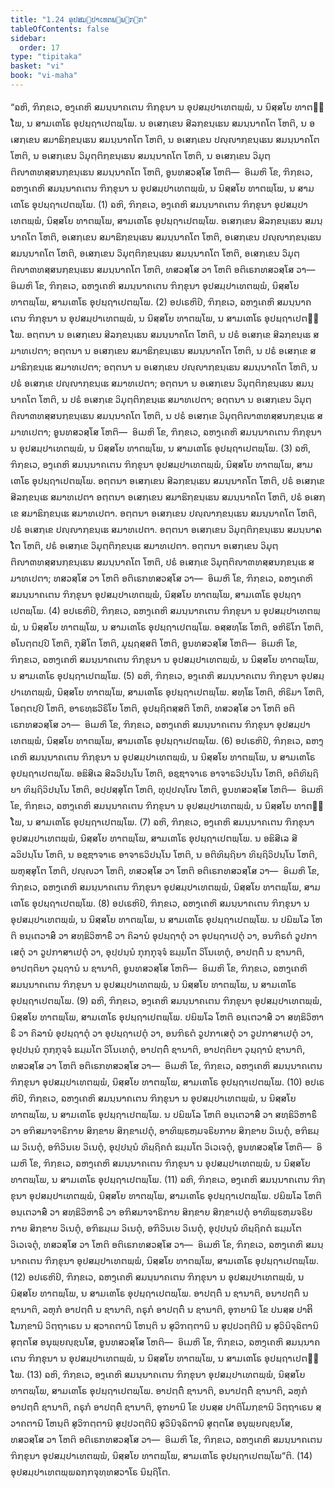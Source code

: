 ```yaml
---
title: "1.24 ອຸປສມ຺ປາເທຕພ຺ພຉກ຺ກ"
tableOfContents: false
sidebar:
  order: 17
type: "tipitaka"
basket: "vi"
book: "vi-maha"
---
```



<DynamicBreadcrumb />

<Division number="85" book="vi-maha">

<Paragraph number="386" book="vi-maha">
“ຉຫິ, ຠິກ຺ຂເວ, ອງ຺ເຄຫິ ສມນ຺ນາຄເຕນ ຠິກ຺ຂຸນາ ນ ອຸປສມ຺ປາເທຕພ຺ພໍ, ນ ນິສ຺ສໂຍ ທາຕພ຺ໂພ, ນ ສາມເຓໂຣ ອຸປຏ຺ຐາເປຕພ຺ໂພ. ນ ອເສກ຺ເຂນ ສີລກ຺ຂນ຺ເຘນ ສມນ຺ນາຄໂຕ ໂຫຕິ, ນ ອເສກ຺ເຂນ ສມາຘິກ຺ຂນ຺ເຘນ ສມນ຺ນາຄໂຕ ໂຫຕິ, ນ ອເສກ຺ເຂນ ປຎ຺ຎາກ຺ຂນ຺ເຘນ ສມນ຺ນາຄໂຕ ໂຫຕິ, ນ ອເສກ຺ເຂນ ວິມຸຕ຺ຕິກ຺ຂນ຺ເຘນ ສມນ຺ນາຄໂຕ ໂຫຕິ, ນ ອເສກ຺ເຂນ ວິມຸຕ຺ຕິຎາຓທສ຺ສນກ຺ຂນ຺ເຘນ ສມນ຺ນາຄໂຕ ໂຫຕິ, ອູນທສວສ຺ໂສ ໂຫຕິ—  ອິເມຫິ ໂຂ, ຠິກ຺ຂເວ, ຉຫງ຺ເຄຫິ ສມນ຺ນາຄເຕນ ຠິກ຺ຂຸນາ ນ ອຸປສມ຺ປາເທຕພ຺ພໍ, ນ ນິສ຺ສໂຍ ທາຕພ຺ໂພ, ນ ສາມເຓໂຣ ອຸປຏ຺ຐາເປຕພ຺ໂພ. (1)
</Paragraph>

<Paragraph number="387" book="vi-maha">
ຉຫິ, ຠິກ຺ຂເວ, ອງ຺ເຄຫິ ສມນ຺ນາຄເຕນ ຠິກ຺ຂຸນາ ອຸປສມ຺ປາເທຕພ຺ພໍ, ນິສ຺ສໂຍ ທາຕພ຺ໂພ, ສາມເຓໂຣ ອຸປຏ຺ຐາເປຕພ຺ໂພ. ອເສກ຺ເຂນ ສີລກ຺ຂນ຺ເຘນ ສມນ຺ນາຄໂຕ ໂຫຕິ, ອເສກ຺ເຂນ ສມາຘິກ຺ຂນ຺ເຘນ ສມນ຺ນາຄໂຕ ໂຫຕິ, ອເສກ຺ເຂນ ປຎ຺ຎາກ຺ຂນ຺ເຘນ ສມນ຺ນາຄໂຕ ໂຫຕິ, ອເສກ຺ເຂນ ວິມຸຕ຺ຕິກ຺ຂນ຺ເຘນ ສມນ຺ນາຄໂຕ ໂຫຕິ, ອເສກ຺ເຂນ ວິມຸຕ຺ຕິຎາຓທສ຺ສນກ຺ຂນ຺ເຘນ ສມນ຺ນາຄໂຕ ໂຫຕິ, ທສວສ຺ໂສ ວາ ໂຫຕິ ອຕິເຣກທສວສ຺ໂສ ວາ—  ອິເມຫິ ໂຂ, ຠິກ຺ຂເວ, ຉຫງ຺ເຄຫິ ສມນ຺ນາຄເຕນ ຠິກ຺ຂຸນາ ອຸປສມ຺ປາເທຕພ຺ພໍ, ນິສ຺ສໂຍ ທາຕພ຺ໂພ, ສາມເຓໂຣ ອຸປຏ຺ຐາເປຕພ຺ໂພ. (2)
</Paragraph>

<Paragraph number="388" book="vi-maha">
ອປເຣຫິປິ, ຠິກ຺ຂເວ, ຉຫງ຺ເຄຫິ ສມນ຺ນາຄເຕນ ຠິກ຺ຂຸນາ ນ ອຸປສມ຺ປາເທຕພ຺ພໍ, ນ ນິສ຺ສໂຍ ທາຕພ຺ໂພ, ນ ສາມເຓໂຣ ອຸປຏ຺ຐາເປຕພ຺ໂພ. ອຕ຺ຕນາ ນ ອເສກ຺ເຂນ ສີລກ຺ຂນ຺ເຘນ ສມນ຺ນາຄໂຕ ໂຫຕິ, ນ ປຣໍ ອເສກ຺ເຂ ສີລກ຺ຂນ຺ເຘ ສມາທເປຕາ; ອຕ຺ຕນາ ນ ອເສກ຺ເຂນ ສມາຘິກ຺ຂນ຺ເຘນ ສມນ຺ນາຄໂຕ ໂຫຕິ, ນ ປຣໍ ອເສກ຺ເຂ ສມາຘິກ຺ຂນ຺ເຘ ສມາທເປຕາ; ອຕ຺ຕນາ ນ ອເສກ຺ເຂນ ປຎ຺ຎາກ຺ຂນ຺ເຘນ ສມນ຺ນາຄໂຕ ໂຫຕິ, ນ ປຣໍ ອເສກ຺ເຂ ປຎ຺ຎາກ຺ຂນ຺ເຘ ສມາທເປຕາ; ອຕ຺ຕນາ ນ ອເສກ຺ເຂນ ວິມຸຕ຺ຕິກ຺ຂນ຺ເຘນ ສມນ຺ນາຄໂຕ ໂຫຕິ, ນ ປຣໍ ອເສກ຺ເຂ ວິມຸຕ຺ຕິກ຺ຂນ຺ເຘ ສມາທເປຕາ; ອຕ຺ຕນາ ນ ອເສກ຺ເຂນ ວິມຸຕ຺ຕິຎາຓທສ຺ສນກ຺ຂນ຺ເຘນ ສມນ຺ນາຄໂຕ ໂຫຕິ, ນ ປຣໍ ອເສກ຺ເຂ ວິມຸຕ຺ຕິຎາຓທສ຺ສນກ຺ຂນ຺ເຘ ສມາທເປຕາ; ອູນທສວສ຺ໂສ ໂຫຕິ—  ອິເມຫິ ໂຂ, ຠິກ຺ຂເວ, ຉຫງ຺ເຄຫິ ສມນ຺ນາຄເຕນ ຠິກ຺ຂຸນາ ນ ອຸປສມ຺ປາເທຕພ຺ພໍ, ນ ນິສ຺ສໂຍ ທາຕພ຺ໂພ, ນ ສາມເຓໂຣ ອຸປຏ຺ຐາເປຕພ຺ໂພ. (3)
</Paragraph>

<Paragraph number="389" book="vi-maha">
ຉຫິ, ຠິກ຺ຂເວ, ອງ຺ເຄຫິ ສມນ຺ນາຄເຕນ ຠິກ຺ຂຸນາ ອຸປສມ຺ປາເທຕພ຺ພໍ, ນິສ຺ສໂຍ ທາຕພ຺ໂພ, ສາມເຓໂຣ ອຸປຏ຺ຐາເປຕພ຺ໂພ. ອຕ຺ຕນາ ອເສກ຺ເຂນ ສີລກ຺ຂນ຺ເຘນ ສມນ຺ນາຄໂຕ ໂຫຕິ, ປຣໍ ອເສກ຺ເຂ ສີລກ຺ຂນ຺ເຘ ສມາທເປຕາ ອຕ຺ຕນາ ອເສກ຺ເຂນ ສມາຘິກ຺ຂນ຺ເຘນ ສມນ຺ນາຄໂຕ ໂຫຕິ, ປຣໍ ອເສກ຺ເຂ ສມາຘິກ຺ຂນ຺ເຘ ສມາທເປຕາ. ອຕ຺ຕນາ ອເສກ຺ເຂນ ປຎ຺ຎາກ຺ຂນ຺ເຘນ ສມນ຺ນາຄໂຕ ໂຫຕິ, ປຣໍ ອເສກ຺ເຂ ປຎ຺ຎາກ຺ຂນ຺ເຘ ສມາທເປຕາ. ອຕ຺ຕນາ ອເສກ຺ເຂນ ວິມຸຕ຺ຕິກ຺ຂນ຺ເຘນ ສມນ຺ນາຄໂຕ ໂຫຕິ, ປຣໍ ອເສກ຺ເຂ ວິມຸຕ຺ຕິກ຺ຂນ຺ເຘ ສມາທເປຕາ. ອຕ຺ຕນາ ອເສກ຺ເຂນ ວິມຸຕ຺ຕິຎາຓທສ຺ສນກ຺ຂນ຺ເຘນ ສມນ຺ນາຄໂຕ ໂຫຕິ, ປຣໍ ອເສກ຺ເຂ ວິມຸຕ຺ຕິຎາຓທສ຺ສນກ຺ຂນ຺ເຘ ສມາທເປຕາ; ທສວສ຺ໂສ ວາ ໂຫຕິ ອຕິເຣກທສວສ຺ໂສ ວາ—  ອິເມຫິ ໂຂ, ຠິກ຺ຂເວ, ຉຫງ຺ເຄຫິ ສມນ຺ນາຄເຕນ ຠິກ຺ຂຸນາ ອຸປສມ຺ປາເທຕພ຺ພໍ, ນິສ຺ສໂຍ ທາຕພ຺ໂພ, ສາມເຓໂຣ ອຸປຏ຺ຐາເປຕພ຺ໂພ. (4)
</Paragraph>

<Paragraph number="390" book="vi-maha">
ອປເຣຫິປິ, ຠິກ຺ຂເວ, ຉຫງ຺ເຄຫິ ສມນ຺ນາຄເຕນ ຠິກ຺ຂຸນາ ນ ອຸປສມ຺ປາເທຕພ຺ພໍ, ນ ນິສ຺ສໂຍ ທາຕພ຺ໂພ, ນ ສາມເຓໂຣ ອຸປຏ຺ຐາເປຕພ຺ໂພ. ອສ຺ສທ຺ໂຘ ໂຫຕິ, ອຫິຣິໂກ ໂຫຕິ, ອໂນຕ຺ຕປ຺ປີ ໂຫຕິ, ກຸສີໂຕ ໂຫຕິ, ມຸຏ຺ຐສ຺ສຕິ ໂຫຕິ, ອູນທສວສ຺ໂສ ໂຫຕິ—  ອິເມຫິ ໂຂ, ຠິກ຺ຂເວ, ຉຫງ຺ເຄຫິ ສມນ຺ນາຄເຕນ ຠິກ຺ຂຸນາ ນ ອຸປສມ຺ປາເທຕພ຺ພໍ, ນ ນິສ຺ສໂຍ ທາຕພ຺ໂພ, ນ ສາມເຓໂຣ ອຸປຏ຺ຐາເປຕພ຺ໂພ. (5)
</Paragraph>

<Paragraph number="391" book="vi-maha">
ຉຫິ, ຠິກ຺ຂເວ, ອງ຺ເຄຫິ ສມນ຺ນາຄເຕນ ຠິກ຺ຂຸນາ ອຸປສມ຺ປາເທຕພ຺ພໍ, ນິສ຺ສໂຍ ທາຕພ຺ໂພ, ສາມເຓໂຣ ອຸປຏ຺ຐາເປຕພ຺ໂພ. ສທ຺ໂຘ ໂຫຕິ, ຫິຣິມາ ໂຫຕິ, ໂອຕ຺ຕປ຺ປີ ໂຫຕິ, ອາຣທ຺ຘວີຣິໂຍ ໂຫຕິ, ອຸປຏ຺ຐິຕສ຺ສຕິ ໂຫຕິ, ທສວສ຺ໂສ ວາ ໂຫຕິ ອຕິເຣກທສວສ຺ໂສ ວາ—  ອິເມຫິ ໂຂ, ຠິກ຺ຂເວ, ຉຫງ຺ເຄຫິ ສມນ຺ນາຄເຕນ ຠິກ຺ຂຸນາ ອຸປສມ຺ປາເທຕພ຺ພໍ, ນິສ຺ສໂຍ ທາຕພ຺ໂພ, ສາມເຓໂຣ ອຸປຏ຺ຐາເປຕພ຺ໂພ. (6)
</Paragraph>

<Paragraph number="392" book="vi-maha">
ອປເຣຫິປິ, ຠິກ຺ຂເວ, ຉຫງ຺ເຄຫິ ສມນ຺ນາຄເຕນ ຠິກ຺ຂຸນາ ນ ອຸປສມ຺ປາເທຕພ຺ພໍ, ນ ນິສ຺ສໂຍ ທາຕພ຺ໂພ, ນ ສາມເຓໂຣ ອຸປຏ຺ຐາເປຕພ຺ໂພ. ອຘິສີເລ ສີລວິປນ຺ໂນ ໂຫຕິ, ອຊ຺ຌາຈາເຣ ອາຈາຣວິປນ຺ໂນ ໂຫຕິ, ອຕິທິຏ຺ຐິຍາ ທິຏ຺ຐິວິປນ຺ໂນ ໂຫຕິ, ອປ຺ປສ຺ສຸໂຕ ໂຫຕິ, ທຸປ຺ປຎ຺ໂຎ ໂຫຕິ, ອູນທສວສ຺ໂສ ໂຫຕິ—  ອິເມຫິ ໂຂ, ຠິກ຺ຂເວ, ຉຫງ຺ເຄຫິ ສມນ຺ນາຄເຕນ ຠິກ຺ຂຸນາ ນ ອຸປສມ຺ປາເທຕພ຺ພໍ, ນ ນິສ຺ສໂຍ ທາຕພ຺ໂພ, ນ ສາມເຓໂຣ ອຸປຏ຺ຐາເປຕພ຺ໂພ. (7)
</Paragraph>

<Paragraph number="393" book="vi-maha">
ຉຫິ, ຠິກ຺ຂເວ, ອງ຺ເຄຫິ ສມນ຺ນາຄເຕນ ຠິກ຺ຂຸນາ ອຸປສມ຺ປາເທຕພ຺ພໍ, ນິສ຺ສໂຍ ທາຕພ຺ໂພ, ສາມເຓໂຣ ອຸປຏ຺ຐາເປຕພ຺ໂພ. ນ ອຘິສີເລ ສີລວິປນ຺ໂນ ໂຫຕິ, ນ ອຊ຺ຌາຈາເຣ ອາຈາຣວິປນ຺ໂນ ໂຫຕິ, ນ ອຕິທິຏ຺ຐິຍາ ທິຏ຺ຐິວິປນ຺ໂນ ໂຫຕິ, ພຫຸສ຺ສຸໂຕ ໂຫຕິ, ປຎ຺ຎວາ ໂຫຕິ, ທສວສ຺ໂສ ວາ ໂຫຕິ ອຕິເຣກທສວສ຺ໂສ ວາ—  ອິເມຫິ ໂຂ, ຠິກ຺ຂເວ, ຉຫງ຺ເຄຫິ ສມນ຺ນາຄເຕນ ຠິກ຺ຂຸນາ ອຸປສມ຺ປາເທຕພ຺ພໍ, ນິສ຺ສໂຍ ທາຕພ຺ໂພ, ສາມເຓໂຣ ອຸປຏ຺ຐາເປຕພ຺ໂພ. (8)
</Paragraph>

<Paragraph number="394" book="vi-maha">
ອປເຣຫິປິ, ຠິກ຺ຂເວ, ຉຫງ຺ເຄຫິ ສມນ຺ນາຄເຕນ ຠິກ຺ຂຸນາ ນ ອຸປສມ຺ປາເທຕພ຺ພໍ, ນ ນິສ຺ສໂຍ ທາຕພ຺ໂພ, ນ ສາມເຓໂຣ ອຸປຏ຺ຐາເປຕພ຺ໂພ. ນ ປຏິພໂລ ໂຫຕິ ອນ຺ເຕວາສິໍ ວາ ສທ຺ຘິວິຫາຣິໍ ວາ ຄິລານໍ ອຸປຏ຺ຐາຕຸໍ ວາ ອຸປຏ຺ຐາເປຕຸໍ ວາ, ອນຠິຣຕໍ ວູປກາເສຕຸໍ ວາ ວູປກາສາເປຕຸໍ ວາ, ອຸປ຺ປນ຺ນໍ ກຸກ຺ກຸຈ຺ຈໍ ຘມ຺ມໂຕ ວິໂນເທຕຸໍ, ອາປຕ຺ຕິໍ ນ ຊານາຕິ, ອາປຕ຺ຕິຍາ ວຸຏ຺ຐານໍ ນ ຊານາຕິ, ອູນທສວສ຺ໂສ ໂຫຕິ—  ອິເມຫິ ໂຂ, ຠິກ຺ຂເວ, ຉຫງ຺ເຄຫິ ສມນ຺ນາຄເຕນ ຠິກ຺ຂຸນາ ນ ອຸປສມ຺ປາເທຕພ຺ພໍ, ນ ນິສ຺ສໂຍ ທາຕພ຺ໂພ, ນ ສາມເຓໂຣ ອຸປຏ຺ຐາເປຕພ຺ໂພ. (9)
</Paragraph>

<Paragraph number="395" book="vi-maha">
ຉຫິ, ຠິກ຺ຂເວ, ອງ຺ເຄຫິ ສມນ຺ນາຄເຕນ ຠິກ຺ຂຸນາ ອຸປສມ຺ປາເທຕພ຺ພໍ, ນິສ຺ສໂຍ ທາຕພ຺ໂພ, ສາມເຓໂຣ ອຸປຏ຺ຐາເປຕພ຺ໂພ. ປຏິພໂລ ໂຫຕິ ອນ຺ເຕວາສິໍ ວາ ສທ຺ຘິວິຫາຣິໍ ວາ ຄິລານໍ ອຸປຏ຺ຐາຕຸໍ ວາ ອຸປຏ຺ຐາເປຕຸໍ ວາ, ອນຠິຣຕໍ ວູປກາເສຕຸໍ ວາ ວູປກາສາເປຕຸໍ ວາ, ອຸປ຺ປນ຺ນໍ ກຸກ຺ກຸຈ຺ຈໍ ຘມ຺ມໂຕ ວິໂນເທຕຸໍ, ອາປຕ຺ຕິໍ ຊານາຕິ, ອາປຕ຺ຕິຍາ ວຸຏ຺ຐານໍ ຊານາຕິ, ທສວສ຺ໂສ ວາ ໂຫຕິ ອຕິເຣກທສວສ຺ໂສ ວາ—  ອິເມຫິ ໂຂ, ຠິກ຺ຂເວ, ຉຫງ຺ເຄຫິ ສມນ຺ນາຄເຕນ ຠິກ຺ຂຸນາ ອຸປສມ຺ປາເທຕພ຺ພໍ, ນິສ຺ສໂຍ ທາຕພ຺ໂພ, ສາມເຓໂຣ ອຸປຏ຺ຐາເປຕພ຺ໂພ. (10)
</Paragraph>

<Paragraph number="396" book="vi-maha">
ອປເຣຫິປິ, ຠິກ຺ຂເວ, ຉຫງ຺ເຄຫິ ສມນ຺ນາຄເຕນ ຠິກ຺ຂຸນາ ນ ອຸປສມ຺ປາເທຕພ຺ພໍ, ນ ນິສ຺ສໂຍ ທາຕພ຺ໂພ, ນ ສາມເຓໂຣ ອຸປຏ຺ຐາເປຕພ຺ໂພ. ນ ປຏິພໂລ ໂຫຕິ ອນ຺ເຕວາສິໍ ວາ ສທ຺ຘິວິຫາຣິໍ ວາ ອຠິສມາຈາຣິກາຍ ສິກ຺ຂາຍ ສິກ຺ຂາເປຕຸໍ, ອາທິພ຺ຣຫ຺ມຈຣິຍກາຍ ສິກ຺ຂາຍ ວິເນຕຸໍ, ອຠິຘມ຺ເມ ວິເນຕຸໍ, ອຠິວິນເຍ ວິເນຕຸໍ, ອຸປ຺ປນ຺ນໍ ທິຏ຺ຐິຄຕໍ ຘມ຺ມໂຕ ວິເວເຈຕຸໍ, ອູນທສວສ຺ໂສ ໂຫຕິ—  ອິເມຫິ ໂຂ, ຠິກ຺ຂເວ, ຉຫງ຺ເຄຫິ ສມນ຺ນາຄເຕນ ຠິກ຺ຂຸນາ ນ ອຸປສມ຺ປາເທຕພ຺ພໍ, ນ ນິສ຺ສໂຍ ທາຕພ຺ໂພ, ນ ສາມເຓໂຣ ອຸປຏ຺ຐາເປຕພ຺ໂພ. (11)
</Paragraph>

<Paragraph number="397" book="vi-maha">
ຉຫິ, ຠິກ຺ຂເວ, ອງ຺ເຄຫິ ສມນ຺ນາຄເຕນ ຠິກ຺ຂຸນາ ອຸປສມ຺ປາເທຕພ຺ພໍ, ນິສ຺ສໂຍ ທາຕພ຺ໂພ, ສາມເຓໂຣ ອຸປຏ຺ຐາເປຕພ຺ໂພ. ປຏິພໂລ ໂຫຕິ ອນ຺ເຕວາສິໍ ວາ ສທ຺ຘິວິຫາຣິໍ ວາ ອຠິສມາຈາຣິກາຍ ສິກ຺ຂາຍ ສິກ຺ຂາເປຕຸໍ ອາທິພ຺ຣຫ຺ມຈຣິຍກາຍ ສິກ຺ຂາຍ ວິເນຕຸໍ, ອຠິຘມ຺ເມ ວິເນຕຸໍ, ອຠິວິນເຍ ວິເນຕຸໍ, ອຸປ຺ປນ຺ນໍ ທິຏ຺ຐິຄຕໍ ຘມ຺ມໂຕ ວິເວເຈຕຸໍ, ທສວສ຺ໂສ ວາ ໂຫຕິ ອຕິເຣກທສວສ຺ໂສ ວາ—  ອິເມຫິ ໂຂ, ຠິກ຺ຂເວ, ຉຫງ຺ເຄຫິ ສມນ຺ນາຄເຕນ ຠິກ຺ຂຸນາ ອຸປສມ຺ປາເທຕພ຺ພໍ, ນິສ຺ສໂຍ ທາຕພ຺ໂພ, ສາມເຓໂຣ ອຸປຏ຺ຐາເປຕພ຺ໂພ. (12)
</Paragraph>

<Paragraph number="398" book="vi-maha">
ອປເຣຫິປິ, ຠິກ຺ຂເວ, ຉຫງ຺ເຄຫິ ສມນ຺ນາຄເຕນ ຠິກ຺ຂຸນາ ນ ອຸປສມ຺ປາເທຕພ຺ພໍ, ນ ນິສ຺ສໂຍ ທາຕພ຺ໂພ, ນ ສາມເຓໂຣ ອຸປຏ຺ຐາເປຕພ຺ໂພ. ອາປຕ຺ຕິໍ ນ ຊານາຕິ, ອນາປຕ຺ຕິໍ ນ ຊານາຕິ, ລຫຸກໍ ອາປຕ຺ຕິໍ ນ ຊານາຕິ, ຄຣຸກໍ ອາປຕ຺ຕິໍ ນ ຊານາຕິ, ອຸຠຍານິ ໂຂ ປນສ຺ສ ປາຕິໂມກ຺ຂານິ ວິຕ຺ຖາເຣນ ນ ສ຺ວາຄຕານິ ໂຫນ຺ຕິ ນ ສຸວິຠຕ຺ຕານິ ນ ສຸປ຺ປວຕ຺ຕີນິ ນ ສຸວິນິຈ຺ຉິຕານິ ສຸຕ຺ຕໂສ ອນຸພ຺ຍຎ຺ຊນໂສ, ອູນທສວສ຺ໂສ ໂຫຕິ—  ອິເມຫິ ໂຂ, ຠິກ຺ຂເວ, ຉຫງ຺ເຄຫິ ສມນ຺ນາຄເຕນ ຠິກ຺ຂຸນາ ນ ອຸປສມ຺ປາເທຕພ຺ພໍ, ນ ນິສ຺ສໂຍ ທາຕພ຺ໂພ, ນ ສາມເຓໂຣ ອຸປຏ຺ຐາເປຕພ຺ໂພ. (13)
</Paragraph>

<Paragraph number="399" book="vi-maha">
ຉຫິ, ຠິກ຺ຂເວ, ອງ຺ເຄຫິ ສມນ຺ນາຄເຕນ ຠິກ຺ຂຸນາ ອຸປສມ຺ປາເທຕພ຺ພໍ, ນິສ຺ສໂຍ ທາຕພ຺ໂພ, ສາມເຓໂຣ ອຸປຏ຺ຐາເປຕພ຺ໂພ. ອາປຕ຺ຕິໍ ຊານາຕິ, ອນາປຕ຺ຕິໍ ຊານາຕິ, ລຫຸກໍ ອາປຕ຺ຕິໍ ຊານາຕິ, ຄຣຸກໍ ອາປຕ຺ຕິໍ ຊານາຕິ, ອຸຠຍານິ ໂຂ ປນສ຺ສ ປາຕິໂມກ຺ຂານິ ວິຕ຺ຖາເຣນ ສ຺ວາຄຕານິ ໂຫນ຺ຕິ ສຸວິຠຕ຺ຕານິ ສຸປ຺ປວຕ຺ຕີນິ ສຸວິນິຈ຺ຉິຕານິ ສຸຕ຺ຕໂສ ອນຸພ຺ຍຎ຺ຊນໂສ, ທສວສ຺ໂສ ວາ ໂຫຕິ ອຕິເຣກທສວສ຺ໂສ ວາ—  ອິເມຫິ ໂຂ, ຠິກ຺ຂເວ, ຉຫງ຺ເຄຫິ ສມນ຺ນາຄເຕນ ຠິກ຺ຂຸນາ ອຸປສມ຺ປາເທຕພ຺ພໍ, ນິສ຺ສໂຍ ທາຕພ຺ໂພ, ສາມເຓໂຣ ອຸປຏ຺ຐາເປຕພ຺ໂພ”ຕິ. (14)

</Paragraph>
</Division>

<Paragraph number="400" type="center" book="vi-maha">
ອຸປສມ຺ປາເທຕພ຺ພຉກ຺ກຈຸທ຺ທສວາໂຣ ນິຏ຺ຐິໂຕ.
</Paragraph>